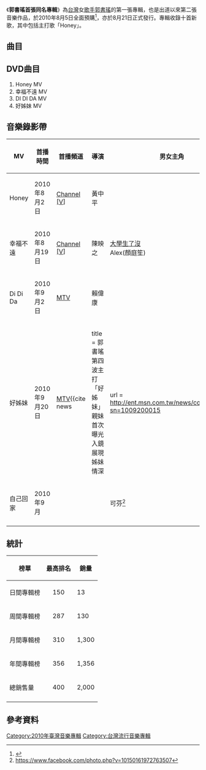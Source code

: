 {{Album infobox| 
| Name = 郭書瑤首張同名專輯
| Type = [[專輯|專輯]]
| Artist = 郭書瑤
| Cover = 郭書瑤首張同名專輯 Honey.jpg
| Released = 2010年8月21日
| Recorded = 
| Genre = 國語流行
| Length = 47:40
| Label = [[種子音樂|種子音樂]]
| Number =
| Producer = 
| Reviews = 
| Last album	= 《[[愛的抱抱|愛的抱抱]]》寫真EP(2009)
| This album	= 《Honey》(2010)
| Next album	= 《[[暖暖手|暖暖手]]》EP(2010)
| Misc =
}}
《'''郭書瑤首張同名專輯'''》為[[台灣|台灣]]女[[歌手|歌手]][[郭書瑤|郭書瑤]]的第一張專輯，也是出道以來第二張音樂作品，於2010年8月5日全面預購<ref>{{Cite web |url=http://forum.g-music.com.tw/yaf_postst93878p4_NEW20100821---Honey.aspx |title=【NEW】2010/08/21 郭書瑤 首張同名專輯 Honey (8/5開始預購) - 女藝人 - G-Music討論區 |accessdate=2010-08-21 |archive-date=2012-07-10 |archive-url=https://archive.is/20120710102059/http://forum.g-music.com.tw/yaf_postst93878p4_NEW20100821---Honey.aspx |dead-url=yes }}</ref>，亦於8月21日正式發行。專輯收錄十首新歌，其中包括主打歌「Honey」。

==曲目==
{{Tracklist
| total_length = 38:09

| title1 = Honey
| note1 = 
| longnote1 = 原曲為《Honey》
| music1 = Han Jae-Ho<br/>Kim Seung-Su
| lyrics1 = 周啟民
| arranger1 = [[小安|小安]]
| producer1 = 
| length1 = 3:23

| title2 = 愛像圓舞曲
| note2 = 
| longnote2 = 
| music2 = [[曹格|曹格]]
| lyrics2 = [[郭書瑤|郭書瑤]]
| arranger2 = 康友韋
| producer2 = 
| length2 = 4:17

| title3 = 幸福不遠
| note3 = 
| longnote3 = 
| music3 = [[周杰倫|周杰倫]]
| lyrics3 = 張藍云
| arranger3 = 林於賢
| producer3 = 
| length3 = 4:46

| title4 = 最佳男朋友
| note4 = 
| longnote4 = 
| music4 = 梁介洋
| lyrics4 = 吳本緯
| arranger4 = [[小安|小安]]
| producer4 = 
| length4 = 3:39

| title5 = Di Di Da
| note5 = 
| longnote5 = 
| music5 = 張簡君偉
| lyrics5 = 余琛懋
| arranger5 = 黃冠豪
| producer5 = 
| length5 = 3:17

| title6 = 好姊妹
| note6 = 
| longnote6 = 
| music6 = 大恬
| lyrics6 = 李若君
| arranger6 = [[小安|小安]]
| producer6 = 
| length6 = 2:53

| title7 = 愛的元氣
| note7 = 
| longnote7 = 
| music7 = 王-{于}-陞
| lyrics7 = 胡如虹
| arranger7 = 林揮斌
| producer7 = 
| length7 = 3:17

| title8 = 自己回家
| note8 = 
| longnote8 = 
| music8 = 王-{于}-陞
| lyrics8 = 陳信榮
| arranger8 = [[紀佳松|紀佳松]]
| producer8 = 
| length8 = 4:34

| title9 = 口袋裡的花
| note9 = 
| longnote9 = 
| music9 = 彭學斌
| lyrics9 = 彭學斌
| arranger9 = 黃冠豪
| producer9 = 
| length9 = 4:14

| title10 = Bird
| note10 = 
| longnote10 = 
| music10 = [[陳嘉樺|Ella]]
| lyrics10 = [[陳嘉樺|Ella]]
| arranger10 = John Hermanson<br/>Eric Fawcett
| producer10 = 
| length10 = 3:49

}}
==DVD曲目==
# Honey MV
# 幸福不遠 MV
# DI DI DA MV
# 好姊妹 MV

==音樂錄影帶==
{|class="wikitable"
!MV!!首播時間!!首播頻道!!導演!!男女主角
|-
|Honey||2010年8月2日||[[Channel_V|Channel [V]]]||黃中平||
|-
|幸福不遠||2010年8月19日||[[Channel_V|Channel [V]]]||陳映之||[[大學生了沒|大學生了沒]]<br>Alex(顏庭笙)
|-
|Di Di Da||2010年9月2日||[[MTV|MTV]]||賴偉康||
|-
|好姊妹||2010年9月20日||[[MTV|MTV]]<ref>{{cite news
 | title = 郭書瑤 第四波主打「好姊妹」親妹首次曝光入鏡展現姊妹情深
 | url = http://ent.msn.com.tw/news/content.aspx?sn=1009200015
 | work = MSN 娛樂
 | accessdate = 2010-09-20
 | archive-date = 2013-04-18
 | archive-url = https://archive.is/20130418210312/http://ent.msn.com.tw/news/content.aspx?sn=1009200015
 | dead-url = no
 }}</ref>||黃中平||郭書瑜<ref>{{cite news
 | authorlink = 
 | author = 
 | title = 郭書瑤妹妹郭書瑜好可愛！　網友擋不住甜美羞澀的魅力
 | url = http://www.nownews.com/2010/09/23/11490-2648826.htm
 | work = NOWnews
 | accessdate = 2010年9月23日
 | language = zh
 | deadurl = yes
 | archiveurl = https://web.archive.org/web/20120405222506/http://www.nownews.com/2010/09/23/11490-2648826.htm
 | archivedate = 2012年4月5日
 }}</ref>
|-
|自己回家||2010年9月||||||可芬<ref>https://www.facebook.com/photo.php?v=10150161972763507</ref>
|-
|}

==統計==
{| class="wikitable" width="400px"
!榜單
!最高排名
!銷量
|-
|日間專輯榜
|align="center"|150
|13
|-
|周間專輯榜
|align="center"|287
|130
|-
|月間專輯榜
|align="center"|310
|1,300
|-
|年間專輯榜
|align="center"|356
|1,356
|-
|總銷售量
|align="center"|400
|2,000
|-
|}

==參考資料==
{{reflist}}

[[Category:2010年臺灣音樂專輯|Category:2010年臺灣音樂專輯]]
[[Category:台灣流行音樂專輯|Category:台灣流行音樂專輯]]